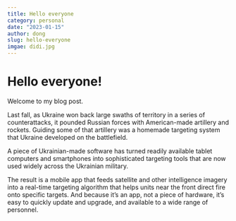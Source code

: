 ```yaml
---
title: Hello everyone
category: personal
date: "2023-01-15"
author: dong
slug: hello-everyone
imgae: didi.jpg
---
```


# Hello everyone!

Welcome to my blog post.

Last fall, as Ukraine won back large swaths of territory in a series of counterattacks, it pounded Russian forces with American-made artillery and rockets. Guiding some of that artillery was a homemade targeting system that Ukraine developed on the battlefield.

A piece of Ukrainian-made software has turned readily available tablet computers and smartphones into sophisticated targeting tools that are now used widely across the Ukrainian military.

The result is a mobile app that feeds satellite and other intelligence imagery into a real-time targeting algorithm that helps units near the front direct fire onto specific targets. And because it’s an app, not a piece of hardware, it’s easy to quickly update and upgrade, and available to a wide range of personnel.

